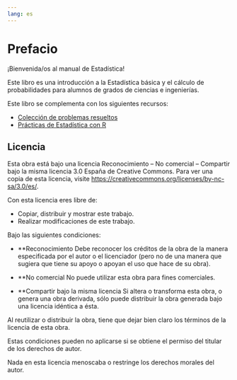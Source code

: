 ```yaml
---
lang: es
---
```


# Prefacio {.unnumbered}

¡Bienvenida/os al manual de Estadística!

Este libro es una introducción a la Estadística básica y el cálculo de probabilidades para alumnos de grados de ciencias e ingenierías. 

Este libro se complementa con los siguientes recursos:

- [Colección de problemas resueltos](https://aprendeconalf.es/estadistica-ejercicios/)
- [Prácticas de Estadística con R](https://aprendeconalf.es/estadistica-practicas-r/)

## Licencia

Esta obra está bajo una licencia Reconocimiento – No comercial – Compartir bajo la misma licencia 3.0 España de Creative Commons. Para ver una copia de esta licencia, visite [https://creativecommons.org/licenses/by-nc-sa/3.0/es/](https://creativecommons.org/licenses/by-nc-sa/3.0/es/).

Con esta licencia eres libre de:

- Copiar, distribuir y mostrar este trabajo.
- Realizar modificaciones de este trabajo.

Bajo las siguientes condiciones:

- **Reconocimiento
Debe reconocer los créditos de la obra de la manera especificada por el autor o el licenciador (pero no de una manera que sugiera que tiene su apoyo o apoyan el uso que hace de su obra).

- **No comercial
No puede utilizar esta obra para fines comerciales.

- **Compartir bajo la misma licencia
Si altera o transforma esta obra, o genera una obra derivada, sólo puede distribuir la obra generada bajo una licencia idéntica a ésta.

Al reutilizar o distribuir la obra, tiene que dejar bien claro los términos de la licencia de esta obra.

Estas condiciones pueden no aplicarse si se obtiene el permiso del titular de los derechos de autor.

Nada en esta licencia menoscaba o restringe los derechos morales del autor.
